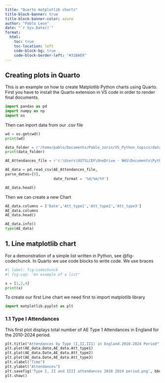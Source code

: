 ---
title: "Quarto matplotlib charts"
title-block-banner: true
title-block-banner-color: azure
author: "Pablo Leon"
date: "`r Sys.Date()`"
format:
  html:
    toc: true
    toc-location: left
    code-block-bg: true
    code-block-border-left: "#31BAE9"
---

## Creating plots in Quarto

This is an example on how to create Matplotlib Python charts using Quarto. First you have to install the Quarto extension in VS code in order to render final documents.

```{python}
import pandas as pd
import numpy as np
import os
```

Then can inport data from our .csv file

```{python}
wd = os.getcwd()
print(wd)

data_folder = r'/home/pablo/Documents/Pablo_zorin/VS_Python_topics/data'
print(data_folder)

AE_Attendances_file = r'c:\Users\OGTSLCEF\OneDrive - NHS\Documents\Python Scripts\data\AE_Attendances_2010_2024.csv'

AE_data = pd.read_csv(AE_Attendances_file,
parse_dates=[0],
                      date_format = '%d/%m/%Y')  

AE_data.head()
```

Then we can create a new Chart

```{python}
AE_data.columns = ['Date','Att_type1','Att_type2','Att_type3']
AE_data.columns
AE_data.head()
```

```{python}
AE_data.info()
type(AE_data)
```

## 1. Line matplotlib chart

For a demonstration of a simple list written in Python, see @fig-codechunck. In Quarto we use code blocks to write code. We use braces 

```{python}
#| label: fig-codechunck
#| fig-cap: "An example of a list"

x = [1,2,4]
print(x)

```

To create our first Line chart we need first to import matplotlib library

```{python}
import matplotlib.pyplot as plt
```

### 1.1 Type I Attendances

This first plot displays total number of AE Type 1 Attendances in England for the 2010-2024 period.

```{python}
plt.title("Attendances by Type (I,II,III) in England.2010-2024 Period")
plt.plot(AE_data.Date,AE_data.Att_type1)
plt.plot(AE_data.Date,AE_data.Att_type2)
plt.plot(AE_data.Date,AE_data.Att_type3)
plt.xlabel("Time")
plt.ylabel("Attendances")
plt.savefig('Type I, II and IIII attendances 2010 2024 period.png', bbox_inches='tight') ## This saves the output plot successfully in the project folder
plt.show()
```

```{python }
```